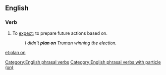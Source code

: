 {{also|planön}}
==English==

===Verb===
{{en-verb|plans on|planning on|planned on}}

# To [[expect]]; to prepare future actions based on.
#: ''I didn't '''plan on''' Truman winning the election.''

[[Category:English phrasal verbs]]
[[Category:English phrasal verbs with particle (on)]]

[[et:plan on]]
